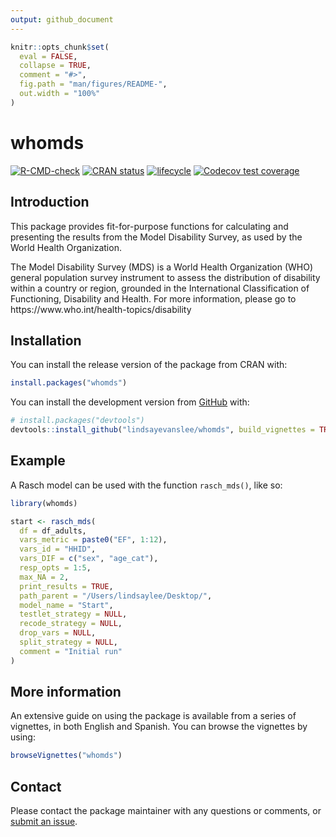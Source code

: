 ```yaml
---
output: github_document
---
```


<!-- README.md is generated from README.Rmd. Please edit that file -->

```r
knitr::opts_chunk$set(
  eval = FALSE,
  collapse = TRUE,
  comment = "#>",
  fig.path = "man/figures/README-",
  out.width = "100%"
)
```
# whomds

<!-- badges: start -->
[![R-CMD-check](https://github.com/lindsayevanslee/whomds/workflows/R-CMD-check/badge.svg)](https://github.com/lindsayevanslee/whomds/actions)
[![CRAN status](https://www.r-pkg.org/badges/version/whomds)](https://CRAN.R-project.org/package=whomds)
[![lifecycle](https://lifecycle.r-lib.org/articles/figures/lifecycle-stable.svg)](https://lifecycle.r-lib.org/articles/stages.html#stable)
[![Codecov test coverage](https://codecov.io/gh/lindsayevanslee/whomds/branch/master/graph/badge.svg)](https://app.codecov.io/gh/lindsayevanslee/whomds?branch=master)
<!-- badges: end -->

## Introduction

This package provides fit-for-purpose functions for calculating and presenting the results from the Model Disability Survey, as used by the World Health Organization.

The Model Disability Survey (MDS) is a World Health Organization (WHO) general population survey instrument to assess the distribution of disability within a country or region, grounded in the International Classification of Functioning, Disability and Health. For more information, please go to https://www.who.int/health-topics/disability


## Installation

You can install the release version of the package from CRAN with:

``` r
install.packages("whomds")
```

You can install the development version from [GitHub](https://github.com/) with:

``` r
# install.packages("devtools")
devtools::install_github("lindsayevanslee/whomds", build_vignettes = TRUE)
```
## Example

A Rasch model can be used with the function `rasch_mds()`, like so:

```r
library(whomds)

start <- rasch_mds(
  df = df_adults, 
  vars_metric = paste0("EF", 1:12),
  vars_id = "HHID", 
  vars_DIF = c("sex", "age_cat"),
  resp_opts = 1:5, 
  max_NA = 2,
  print_results = TRUE,
  path_parent = "/Users/lindsaylee/Desktop/",
  model_name = "Start",
  testlet_strategy = NULL,
  recode_strategy = NULL,
  drop_vars = NULL,
  split_strategy = NULL,
  comment = "Initial run"
)

```

## More information

An extensive guide on using the package is available from a series of vignettes, in both English and Spanish. You can browse the vignettes by using:

```r
browseVignettes("whomds")
```


## Contact

Please contact the package maintainer with any questions or comments, or [submit an issue](https://github.com/lindsayevanslee/whomds/issues).

